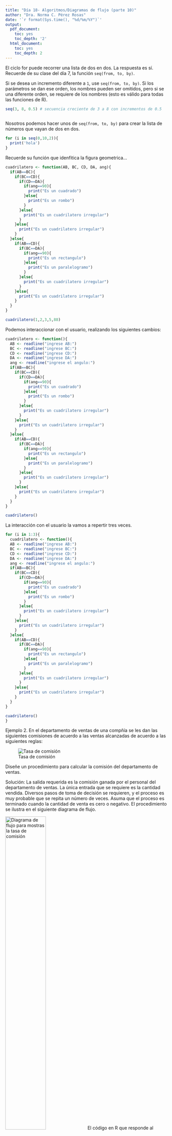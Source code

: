 ---
title: "Día 18- Algoritmos/Diagramas de flujo (parte 10)"
author: "Dra. Norma C. Pérez Rosas"
date: '`r format(Sys.time(), "%d/%m/%Y")`'
output:
  pdf_document:
    toc: yes
    toc_depth: '2'
  html_document:
    toc: yes
    toc_depth: 2
---

El ciclo for puede recorrer una lista de dos en dos. La respuesta es sí. Recuerde de su clase del día 7, la función `seq(from, to, by)`.

Si se desea un incremento diferente a `1`, use `seq(from, to, by)`. Si los parámetros se dan ese orden, los nombres pueden ser omitidos, pero si se una diferente orden, se requiere de los nombres (esto es válido para todas las funciones de R).

```{r}
seq(3, 8, 0.5) # secuencia creciente de 3 a 8 con incrementos de 0.5 
 
```

Nosotros podemos hacer unos de `seq(from, to, by)` para crear la lista de números que vayan de dos en dos. 

```{r}
for (i in seq(0,10,2)){
  print('hola')
}
```



Recuerde su función que idenfitica la figura geometrica...

```{r}
cuadrilatero <- function(AB, BC, CD, DA, ang){
  if(AB==BC){
    if(BC==CD){
      if(CD==DA){
        if(ang==90){
          print("Es un cuadrado")        
        }else{
          print("Es un rombo")
        }
      }else{
        print("Es un cuadrilatero irregular")
      }
    }else{
      print("Es un cuadrilatero irregular")
    }
  }else{
    if(AB==CD){
      if(BC==DA){
        if(ang==90){
          print("Es un rectangulo")
        }else{
          print("Es un paralelogramo")
        }
      }else{
        print("Es un cuadrilatero irregular")
      }
    }else{
      print("Es un cuadrilatero irregular")
    }
  }
}

cuadrilatero(1,2,3,5,88)
```


Podemos interaccionar con el usuario, realizando los siguientes cambios:

```{r}
cuadrilatero <- function(){
  AB <- readline("ingrese AB:")
  BC <- readline("ingrese BC:")
  CD <- readline("ingrese CD:")
  DA <- readline("ingrese DA:")
  ang <- readline("ingrese el angulo:")
  if(AB==BC){
    if(BC==CD){
      if(CD==DA){
        if(ang==90){
          print("Es un cuadrado")        
        }else{
          print("Es un rombo")
        }
      }else{
        print("Es un cuadrilatero irregular")
      }
    }else{
      print("Es un cuadrilatero irregular")
    }
  }else{
    if(AB==CD){
      if(BC==DA){
        if(ang==90){
          print("Es un rectangulo")
        }else{
          print("Es un paralelogramo")
        }
      }else{
        print("Es un cuadrilatero irregular")
      }
    }else{
      print("Es un cuadrilatero irregular")
    }
  }
}

cuadrilatero()
```


La interacción con el usuario la vamos a repertir tres veces. 

```{r}
for (i in 1:3){
  cuadrilatero <- function(){
  AB <- readline("ingrese AB:")
  BC <- readline("ingrese BC:")
  CD <- readline("ingrese CD:")
  DA <- readline("ingrese DA:")
  ang <- readline("ingrese el angulo:")
  if(AB==BC){
    if(BC==CD){
      if(CD==DA){
        if(ang==90){
          print("Es un cuadrado")        
        }else{
          print("Es un rombo")
        }
      }else{
        print("Es un cuadrilatero irregular")
      }
    }else{
      print("Es un cuadrilatero irregular")
    }
  }else{
    if(AB==CD){
      if(BC==DA){
        if(ang==90){
          print("Es un rectangulo")
        }else{
          print("Es un paralelogramo")
        }
      }else{
        print("Es un cuadrilatero irregular")
      }
    }else{
      print("Es un cuadrilatero irregular")
    }
  }
}

cuadrilatero()
}
```


Ejemplo 2. En el departamento de ventas de una compñía se les dan las siguientes comisiones de acuerdo a las ventas alcanzadas de acuerdo a las siguientes reglas:


![Tasa de comisión](tabla_ventas.png)

Diseñe un procedimiento para calcular la comisión del departamento de ventas. 

Solución: La salida requerida es la comisión ganada por el personal del departamento de ventas. La única entrada que se requiere es la cantidad vendida. Diversos pasos de toma de decisión se requieren, y el proceso es muy probable que se repita un número de veces. Asuma que el proceso es terminado cuando la cantidad de venta es cero o negativo. El procedimiento se ilustra en el siguiente diagrama de flujo. 



![Diagrama de flujo para mostras la tasa de comisión](comision_ventas.png){width=50%}
El código en R que responde al diagrama de flujo anterior es la siguiente. 

```{r}
ventas <- c(1, 10, 20,30, 100, 500, 20000)
  for (v in ventas){
    if (v<=0){
      # verificar como puedo detener un codigo de programa en R ***
      break
    } else {
      if (v<=5000){
        com <- v * 0.07
      } else {
        if (v<=10000){
          com <- v * 0.09 + 500
        } else {
          if (v<=20000){
            com <- v * 0.11 + 1000
          } else {
            if (v<=25000){
              com <- v * 0.13 + 2000 
            } else{
              com <- v*0.15 + 4000
            }
          }
        }
      }
    }
    print(paste0("La comisión del empleado es: ", com)) 
  }
```



# Asistencia


From Míriam Sosa to Everyone:  02:33 PM

presente

From Max to Everyone:  02:33 PM

presente

From Angel Pimentel to Everyone:  02:33 PM

presente

From Andrew Betanzos to Everyone:  02:37 PM

presente

From Luis Cabrera to Everyone:  02:37 PM

presente

From Anna Viquez to Everyone:  02:41 PM

Presente

From Ian Tsla to Everyone:  02:42 PM

presente

From Leon Gonzalez to Everyone:  02:46 PM

presente

From Daniela Roman to Everyone:  02:46 PM

presente

From Lorena Silva to Everyone:  02:46 PM

presente

From Alhelí García to Everyone:  02:46 PM

Presente

